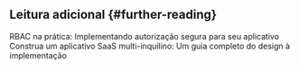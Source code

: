 ## Leitura adicional \{#further-reading}

<Url href="/use-cases/authorization/rbac-in-practice">
  RBAC na prática: Implementando autorização segura para seu aplicativo
</Url>
<Url href="/use-cases/multi-tenancy/build-multi-tenant-saas-application">
  Construa um aplicativo SaaS multi-inquilino: Um guia completo do design à implementação
</Url>
